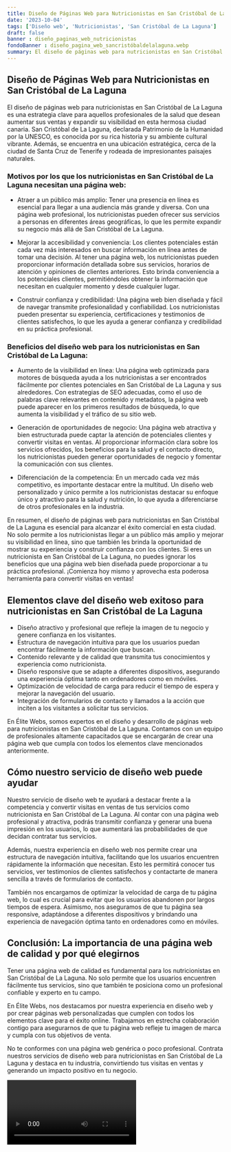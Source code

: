```yaml
---
title: Diseño de Páginas Web para Nutricionistas en San Cristóbal de La Laguna
date: '2023-10-04'
tags: ['Diseño web', 'Nutricionistas', 'San Cristóbal de La Laguna']
draft: false
banner : diseño_paginas_web_nutricionistas
fondoBanner : diseño_pagina_web_sancristóbaldelalaguna.webp
summary: El diseño de páginas web para nutricionistas en San Cristóbal de La Laguna es una estrategia clave para aquellos profesionales de la salud que desean aumentar sus ventas y expandir su visibilidad en esta hermosa ciudad canaria. San Cristóbal de La Laguna, declarada Patrimonio de la Humanidad por la UNESCO, es conocida por su rica historia y su ambiente cultural vibrante. Además, se encuentra en una ubicación estratégica, cerca de la ciudad de Santa Cruz de Tenerife y rodeada de impresionantes paisajes naturales. 
---
```


## Diseño de Páginas Web para Nutricionistas en San Cristóbal de La Laguna

El diseño de páginas web para nutricionistas en San Cristóbal de La Laguna es una estrategia clave para aquellos profesionales de la salud que desean aumentar sus ventas y expandir su visibilidad en esta hermosa ciudad canaria. San Cristóbal de La Laguna, declarada Patrimonio de la Humanidad por la UNESCO, es conocida por su rica historia y su ambiente cultural vibrante. Además, se encuentra en una ubicación estratégica, cerca de la ciudad de Santa Cruz de Tenerife y rodeada de impresionantes paisajes naturales. 

### Motivos por los que los nutricionistas en San Cristóbal de La Laguna necesitan una página web:

- Atraer a un público más amplio: Tener una presencia en línea es esencial para llegar a una audiencia más grande y diversa. Con una página web profesional, los nutricionistas pueden ofrecer sus servicios a personas en diferentes áreas geográficas, lo que les permite expandir su negocio más allá de San Cristóbal de La Laguna.

- Mejorar la accesibilidad y conveniencia: Los clientes potenciales están cada vez más interesados en buscar información en línea antes de tomar una decisión. Al tener una página web, los nutricionistas pueden proporcionar información detallada sobre sus servicios, horarios de atención y opiniones de clientes anteriores. Esto brinda conveniencia a los potenciales clientes, permitiéndoles obtener la información que necesitan en cualquier momento y desde cualquier lugar.

- Construir confianza y credibilidad: Una página web bien diseñada y fácil de navegar transmite profesionalidad y confiabilidad. Los nutricionistas pueden presentar su experiencia, certificaciones y testimonios de clientes satisfechos, lo que les ayuda a generar confianza y credibilidad en su práctica profesional.

### Beneficios del diseño web para los nutricionistas en San Cristóbal de La Laguna:

- Aumento de la visibilidad en línea: Una página web optimizada para motores de búsqueda ayuda a los nutricionistas a ser encontrados fácilmente por clientes potenciales en San Cristóbal de La Laguna y sus alrededores. Con estrategias de SEO adecuadas, como el uso de palabras clave relevantes en contenido y metadatos, la página web puede aparecer en los primeros resultados de búsqueda, lo que aumenta la visibilidad y el tráfico de su sitio web.

- Generación de oportunidades de negocio: Una página web atractiva y bien estructurada puede captar la atención de potenciales clientes y convertir visitas en ventas. Al proporcionar información clara sobre los servicios ofrecidos, los beneficios para la salud y el contacto directo, los nutricionistas pueden generar oportunidades de negocio y fomentar la comunicación con sus clientes.

- Diferenciación de la competencia: En un mercado cada vez más competitivo, es importante destacar entre la multitud. Un diseño web personalizado y único permite a los nutricionistas destacar su enfoque único y atractivo para la salud y nutrición, lo que ayuda a diferenciarse de otros profesionales en la industria.

En resumen, el diseño de páginas web para nutricionistas en San Cristóbal de La Laguna es esencial para alcanzar el éxito comercial en esta ciudad. No solo permite a los nutricionistas llegar a un público más amplio y mejorar su visibilidad en línea, sino que también les brinda la oportunidad de mostrar su experiencia y construir confianza con los clientes. Si eres un nutricionista en San Cristóbal de La Laguna, no puedes ignorar los beneficios que una página web bien diseñada puede proporcionar a tu práctica profesional. ¡Comienza hoy mismo y aprovecha esta poderosa herramienta para convertir visitas en ventas!

<GifSeo />

<Cta />

## Elementos clave del diseño web exitoso para nutricionistas en San Cristóbal de La Laguna

- Diseño atractivo y profesional que refleje la imagen de tu negocio y genere confianza en los visitantes.
- Estructura de navegación intuitiva para que los usuarios puedan encontrar fácilmente la información que buscan.
- Contenido relevante y de calidad que transmita tus conocimientos y experiencia como nutricionista.
- Diseño responsive que se adapte a diferentes dispositivos, asegurando una experiencia óptima tanto en ordenadores como en móviles.
- Optimización de velocidad de carga para reducir el tiempo de espera y mejorar la navegación del usuario.
- Integración de formularios de contacto y llamados a la acción que inciten a los visitantes a solicitar tus servicios.

En Élite Webs, somos expertos en el diseño y desarrollo de páginas web para nutricionistas en San Cristóbal de La Laguna. Contamos con un equipo de profesionales altamente capacitados que se encargarán de crear una página web que cumpla con todos los elementos clave mencionados anteriormente.

## Cómo nuestro servicio de diseño web puede ayudar

Nuestro servicio de diseño web te ayudará a destacar frente a la competencia y convertir visitas en ventas de tus servicios como nutricionista en San Cristóbal de La Laguna. Al contar con una página web profesional y atractiva, podrás transmitir confianza y generar una buena impresión en los usuarios, lo que aumentará las probabilidades de que decidan contratar tus servicios.

Además, nuestra experiencia en diseño web nos permite crear una estructura de navegación intuitiva, facilitando que los usuarios encuentren rápidamente la información que necesitan. Esto les permitirá conocer tus servicios, ver testimonios de clientes satisfechos y contactarte de manera sencilla a través de formularios de contacto.

También nos encargamos de optimizar la velocidad de carga de tu página web, lo cual es crucial para evitar que los usuarios abandonen por largos tiempos de espera. Asimismo, nos aseguramos de que tu página sea responsive, adaptándose a diferentes dispositivos y brindando una experiencia de navegación óptima tanto en ordenadores como en móviles.

## Conclusión: La importancia de una página web de calidad y por qué elegirnos

Tener una página web de calidad es fundamental para los nutricionistas en San Cristóbal de La Laguna. No solo permite que los usuarios encuentren fácilmente tus servicios, sino que también te posiciona como un profesional confiable y experto en tu campo.

En Élite Webs, nos destacamos por nuestra experiencia en diseño web y por crear páginas web personalizadas que cumplen con todos los elementos clave para el éxito online. Trabajamos en estrecha colaboración contigo para asegurarnos de que tu página web refleje tu imagen de marca y cumpla con tus objetivos de venta.

No te conformes con una página web genérica o poco profesional. Contrata nuestros servicios de diseño web para nutricionistas en San Cristóbal de La Laguna y destaca en tu industria, convirtiendo tus visitas en ventas y generando un impacto positivo en tu negocio.

<Video />

<CtaBot job='Nutricionistas' city='San Cristóbal de La Laguna'/>

<Gmaps query='San Cristóbal de La Laguna+españa+maps' />